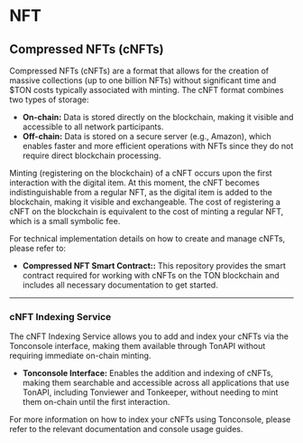 
# NFT

## Compressed NFTs (cNFTs)

Compressed NFTs (cNFTs) are a format that allows for the creation of massive collections (up to one billion NFTs) without significant time and $TON costs typically associated with minting. The cNFT format combines two types of storage:

- **On-chain:** Data is stored directly on the blockchain, making it visible and accessible to all network participants.
- **Off-chain:** Data is stored on a secure server (e.g., Amazon), which enables faster and more efficient operations with NFTs since they do not require direct blockchain processing.

Minting (registering on the blockchain) of a cNFT occurs upon the first interaction with the digital item. At this moment, the cNFT becomes indistinguishable from a regular NFT, as the digital item is added to the blockchain, making it visible and exchangeable. The cost of registering a cNFT on the blockchain is equivalent to the cost of minting a regular NFT, which is a small symbolic fee.

For technical implementation details on how to create and manage cNFTs, please refer to:

- **<ExternalLink href={GITHUB_LINKS.CNFT_SMART_CONTRACT}>Compressed NFT Smart Contract:</ExternalLink>:** This repository provides the smart contract required for working with cNFTs on the TON blockchain and includes all necessary documentation to get started.

---

### cNFT Indexing Service

The cNFT Indexing Service allows you to add and index your cNFTs via the <ExternalLink href={LINKS.CONSOLE}>Tonconsole</ExternalLink> interface, making them available through TonAPI without requiring immediate on-chain minting.

- **Tonconsole Interface:** Enables the addition and indexing of cNFTs, making them searchable and accessible across all applications that use TonAPI, including Tonviewer and Tonkeeper, without needing to mint them on-chain until the first interaction.

For more information on how to index your cNFTs using Tonconsole, please refer to the relevant documentation and console usage guides.
